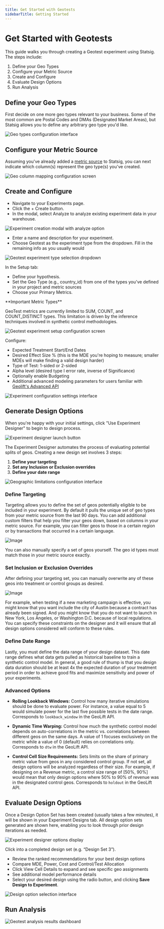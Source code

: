 ```yaml
---
title: Get Started with Geotests
sidebarTitle: Getting Started
---
```


# Get Started with Geotests

This guide walks you through creating a Geotest experiment using Statsig. The steps include:

1. Define your Geo Types
2. Configure your Metric Source
3. Create and Configure
4. Evaluate Design Options
5. Run Analysis

## Define your Geo Types

First decide on one more geo types relevant to your business. Some of the most common are Postal Codes and DMAs (Designated Market Areas), but Statsig allows you to define any arbitrary geo type you'd like.

![Geo types configuration interface](/images/geotests/geo_types_settings.png)

## Configure your Metric Source

Assuming you've already added a [metric source](/statsig-warehouse-native/configuration/metric-sources/) to Statsig, you can next indicate which column(s) represent the geo type(s) you've created.

![Geo column mapping configuration screen](/images/geotests/geo_column_mapping.png)

## Create and Configure

- Navigate to your Experiments page.
- Click the + Create button.
- In the modal, select Analyze to analyze existing experiment data in your warehouse.

![Experiment creation modal with analyze option](/images/geotests/CreateXP.png)

- Enter a name and description for your experiment.
- Choose Geotest as the experiment type from the dropdown. Fill in the remaining info as you usually would

![Geotest experiment type selection dropdown](/images/geotests/SetType.png)


In the Setup tab:

- Define your hypothesis.
- Set the Geo Type (e.g., country_id) from one of the types you've defined in your project and metric sources
- Choose your Primary Metrics.

<Note>
**Important Metric Types**

GeoTest metrics are currently limited to SUM, COUNT, and COUNT_DISTINCT types. This limitation is driven by the inference techniques involved in synthetic control methodologies.
</Note>

![Geotest experiment setup configuration screen](/images/geotests/SetupXP.png)

Configure:

- Expected Treatment Start/End Dates
- Desired Effect Size % (this is the MDE you're hoping to measure; smaller MDEs will make finding a valid design harder)
- Type of Test: 1-sided or 2-sided
- Alpha level (desired type I error rate, inverse of Significance)
- Optionally enable Budgeting
- Additional advanced modeling parameters for users familiar with [Geolift's Advanced API](https://github.com/facebookincubator/GeoLift/blob/main/R/pre_test_power.R)

![Experiment configuration settings interface](/images/geotests/XPConfigs.png)

## Generate Design Options

When you're happy with your initial settings, click "Use Experiment Designer" to begin to design process.

![Experiment designer launch button](/images/geotests/StartDesigner.png)

The Experiment Designer automates the process of evaluating potential splits of geos. Creating a new design set involves 3 steps:

1. **Define your targeting**
2. **Set any Inclusion or Exclusion overrides**
3. **Define your date range**

![Geographic limitations configuration interface](/images/geotests/CreateDesign.png)

### Define Targeting

Targeting allows you to define the set of geos potentially eligible to be included in your experiment. By default it pulls the unique set of geo types from your metric source from the last 90 days. You can add additional custom filters that help you filter your geos down, based on columns in your metric source. For example, you can filter geos to those in a certain region or by transactions that occurred in a certain language.

![Image](/images/geotests/targeting.png)

You can also manually specify a set of geos yourself. The geo id types must match those in your metric source exactly.

### Set Inclusion or Exclusion Overrides

After defining your targeting set, you can manually overwrite any of these geos into treatment or control groups as desired.

![Image](/images/geotests/targetingoverwrites.png)

For example, when testing if a new marketing campaign is effective, you might know that you want include the city of Austin because a contract has already been signed. And you might know that you do not want to launch in New York, Los Angeles, or Washington D.C. because of local regulations. You can specify these constraints on the designer and it will ensure that all design options considered will conform to these rules.

### Define Date Range

Lastly, you must define the data range of your design dataset. This date range defines what data gets pulled as historical baseline to train a synthetic control model. In general, a good rule of thump is that you design data duration should be at least 4x the expected duration of your treatment period in order to achieve good fits and maximize sensitivity and power of your experiments.

### Advanced Options

- **Rolling Lookback Windows:** Control how many iterative simulations should be done to evaluate power. For instance, a value equal to 5 would simulate power for the last five possible tests in the date range. Corresponds to `lookback_window` in the GeoLift API.

- **Dynamic Time Warping:** Control how much the synthetic control model depends on auto-correlations in the metric vs. correlations between different geos on the same days. A value of 1 focuses exclusively on the metric while a value of 0 (default) relies on correlations only. Corresponds to `dtw` in the GeoLift API.

- **Control Cell Size Requirements:** Sets limits on the share of primary metric value from geos in any considered control group. If not set, all design options will be analyzed regardless of their size. For example, if designing on a Revenue metric, a control size range of [50%, 90%] would mean that only design options where 50% to 90% of revenue was in the designated control geos. Corresponds to `holdout` in the GeoLift API.

## Evaluate Design Options

Once a Design Option Set has been created (usually takes a few minutes), it will be shown in your Experiment Designs tab. All design option sets generated are shown here, enabling you to look through prior design iterations as needed.

![Experiment designer options display](/images/geotests/DesignerOptions.png)

Click into a completed design set (e.g. “Design Set 3”).

- Review the ranked recommendations for your best design options
- Compare MDE, Power, Cost and Control/Test Allocation
- Click View Cell Details to expand and see specific geo assignments
- See additional model performance details
- Select your desired design using the radio button, and clicking **Save Design to Experiment**.

![Design option selection interface](/images/geotests/DesignOption.png)

## Run Analysis

![Geotest analysis results dashboard](/images/geotests/AnalysisResults.png)
